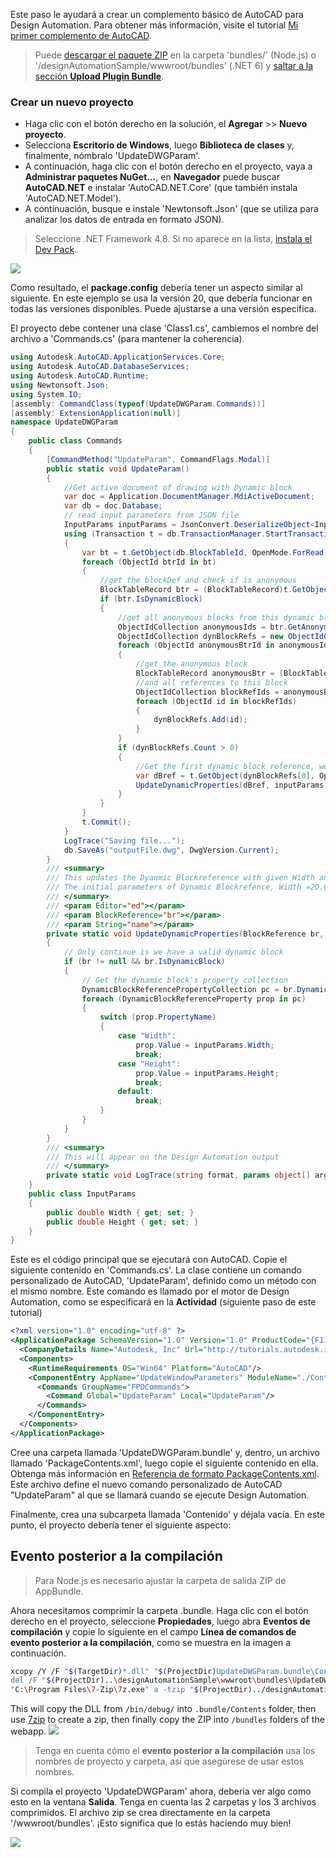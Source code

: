 Este paso le ayudará a crear un complemento básico de AutoCAD para Design Automation. Para obtener más información, visite el tutorial [Mi primer complemento de AutoCAD](https://knowledge.autodesk.com/support/autocad/learn-explore/caas/simplecontent/content/my-first-autocad-plug-overview.html).

> Puede [descargar el paquete ZIP](https://github.com/autodesk-platform-services/aps-design-automation-dotnet/blob/master/designAutomationSample/wwwroot/bundles/UpdateDWGParam.zip) en la carpeta 'bundles/' (Node.js) o '/designAutomationSample/wwwroot/bundles' (.NET 6) y [saltar a la sección **Upload Plugin Bundle**](#upload-plugin-bundle).

### Crear un nuevo proyecto

- Haga clic con el botón derecho en la solución, el **Agregar** >> **Nuevo proyecto**.
- Selecciona **Escritorio de Windows**, luego **Biblioteca de clases** y, finalmente, nómbralo 'UpdateDWGParam'.
- A continuación, haga clic con el botón derecho en el proyecto, vaya a **Administrar paquetes NuGet...**, en **Navegador** puede buscar **AutoCAD.NET** e instalar 'AutoCAD.NET.Core' (que también instala 'AutoCAD.NET.Model').
- A continuación, busque e instale 'Newtonsoft.Json' (que se utiliza para analizar los datos de entrada en formato JSON).

> Seleccione .NET Framework 4.8. Si no aparece en la lista, [instala el Dev Pack](https://dotnet.microsoft.com/download/dotnet-framework/net48).

![](../_images/_autocad/new_project.gif)

Como resultado, el **package.config** debería tener un aspecto similar al siguiente. En este ejemplo se usa la versión 20, que debería funcionar en todas las versiones disponibles. Puede ajustarse a una versión específica.

El proyecto debe contener una clase 'Class1.cs', cambiemos el nombre del archivo a 'Commands.cs' (para mantener la coherencia).

```cs title=Commands.cs
using Autodesk.AutoCAD.ApplicationServices.Core;
using Autodesk.AutoCAD.DatabaseServices;
using Autodesk.AutoCAD.Runtime;
using Newtonsoft.Json;
using System.IO;
[assembly: CommandClass(typeof(UpdateDWGParam.Commands))]
[assembly: ExtensionApplication(null)]
namespace UpdateDWGParam
{
    public class Commands
    {
        [CommandMethod("UpdateParam", CommandFlags.Modal)]
        public static void UpdateParam()
        {
            //Get active document of drawing with Dynamic block
            var doc = Application.DocumentManager.MdiActiveDocument;
            var db = doc.Database;
            // read input parameters from JSON file
            InputParams inputParams = JsonConvert.DeserializeObject<InputParams>(File.ReadAllText("params.json"));
            using (Transaction t = db.TransactionManager.StartTransaction())
            {
                var bt = t.GetObject(db.BlockTableId, OpenMode.ForRead) as BlockTable;
                foreach (ObjectId btrId in bt)
                {
                    //get the blockDef and check if is anonymous
                    BlockTableRecord btr = (BlockTableRecord)t.GetObject(btrId, OpenMode.ForRead);
                    if (btr.IsDynamicBlock)
                    {
                        //get all anonymous blocks from this dynamic block
                        ObjectIdCollection anonymousIds = btr.GetAnonymousBlockIds();
                        ObjectIdCollection dynBlockRefs = new ObjectIdCollection();
                        foreach (ObjectId anonymousBtrId in anonymousIds)
                        {
                            //get the anonymous block
                            BlockTableRecord anonymousBtr = (BlockTableRecord)t.GetObject(anonymousBtrId, OpenMode.ForRead);
                            //and all references to this block
                            ObjectIdCollection blockRefIds = anonymousBtr.GetBlockReferenceIds(true, true);
                            foreach (ObjectId id in blockRefIds)
                            {
                                dynBlockRefs.Add(id);
                            }
                        }
                        if (dynBlockRefs.Count > 0)
                        {
                            //Get the first dynamic block reference, we have only one Dyanmic Block reference in Drawing
                            var dBref = t.GetObject(dynBlockRefs[0], OpenMode.ForWrite) as BlockReference;
                            UpdateDynamicProperties(dBref, inputParams);
                        }
                    }
                }
                t.Commit();
            }
            LogTrace("Saving file...");
            db.SaveAs("outputFile.dwg", DwgVersion.Current);
        }
        /// <summary>
        /// This updates the Dyanmic Blockreference with given Width and Height
        /// The initial parameters of Dynamic Blockrefence, Width =20.00 and Height =40.00
        /// </summary>
        /// <param Editor="ed"></param>
        /// <param BlockReference="br"></param>
        /// <param String="name"></param>
        private static void UpdateDynamicProperties(BlockReference br, InputParams inputParams)
        {
            // Only continue is we have a valid dynamic block
            if (br != null && br.IsDynamicBlock)
            {
                // Get the dynamic block's property collection
                DynamicBlockReferencePropertyCollection pc = br.DynamicBlockReferencePropertyCollection;
                foreach (DynamicBlockReferenceProperty prop in pc)
                {
                    switch (prop.PropertyName)
                    {
                        case "Width":
                            prop.Value = inputParams.Width;
                            break;
                        case "Height":
                            prop.Value = inputParams.Height;
                            break;
                        default:
                            break;
                    }
                }
            }
        }
        /// <summary>
        /// This will appear on the Design Automation output
        /// </summary>
        private static void LogTrace(string format, params object[] args) { Application.DocumentManager.MdiActiveDocument.Editor.WriteMessage(format, args); }
    }
    public class InputParams
    {
        public double Width { get; set; }
        public double Height { get; set; }
    }
}
```

Este es el código principal que se ejecutará con AutoCAD. Copie el siguiente contenido en 'Commands.cs'. La clase contiene un comando personalizado de AutoCAD, 'UpdateParam', definido como un método con el mismo nombre. Este comando es llamado por el motor de Design Automation, como se especificará en la **Actividad** (siguiente paso de este tutorial)

```xml title=PackageContents.xml
<?xml version="1.0" encoding="utf-8" ?>
<ApplicationPackage SchemaVersion="1.0" Version="1.0" ProductCode="{F11EA57A-1E7E-4B6D-8E81-986B071E3E07}" Name="AutoCADDesignAutomation" Description="Sample Plugin for AutoCAD" Author="tutorials.autodesk.io>">
  <CompanyDetails Name="Autodesk, Inc" Url="http://tutorials.autodesk.io" Email="forge.help@autodesk.com"/>
  <Components>
    <RuntimeRequirements OS="Win64" Platform="AutoCAD"/>
    <ComponentEntry AppName="UpdateWindowParameters" ModuleName="./Contents/UpdateDWGParam.dll" AppDescription="AutoCAD .NET App to update parameters of Dynamic blockreference in AutoCAD Drawing" LoadOnCommandInvocation="True" LoadOnAutoCADStartup="True">
      <Commands GroupName="FPDCommands">
        <Command Global="UpdateParam" Local="UpdateParam"/>
      </Commands>
    </ComponentEntry>
  </Components>
</ApplicationPackage>
```

Cree una carpeta llamada 'UpdateDWGParam.bundle' y, dentro, un archivo llamado 'PackageContents.xml', luego copie el siguiente contenido en ella. Obtenga más información en [Referencia de formato PackageContents.xml](https://help.autodesk.com/view/ACD/2023/ENU/?guid=GUID-BC76355D-682B-46ED-B9B7-66C95EEF2BD0). Este archivo define el nuevo comando personalizado de AutoCAD "UpdateParam" al que se llamará cuando se ejecute Design Automation.

Finalmente, crea una subcarpeta llamada 'Contenido' y déjala vacía. En este punto, el proyecto debería tener el siguiente aspecto:

## Evento posterior a la compilación

> Para Node.js es necesario ajustar la carpeta de salida ZIP de AppBundle.

Ahora necesitamos comprimir la carpeta .bundle. Haga clic con el botón derecho en el proyecto, seleccione **Propiedades**, luego abra **Eventos de compilación** y copie lo siguiente en el campo **Línea de comandos de evento posterior a la compilación**, como se muestra en la imagen a continuación.

```bash
xcopy /Y /F "$(TargetDir)*.dll" "$(ProjectDir)UpdateDWGParam.bundle\Contents\"
del /F "$(ProjectDir)..\designAutomationSample\wwwroot\bundles\UpdateDWGParam.zip"
"C:\Program Files\7-Zip\7z.exe" a -tzip "$(ProjectDir)../designAutomationSample/wwwroot/bundles/UpdateDWGParam.zip" "$(ProjectDir)UpdateDWGParam.bundle\" -xr0!*.pdb
```

This will copy the DLL from `/bin/debug/` into `.bundle/Contents` folder, then use [7zip](https://www.7-zip.org/) to create a zip, then finally copy the ZIP into `/bundles` folders of the webapp.
![](../_images/_autocad/post_build.png)

> Tenga en cuenta cómo el **evento posterior a la compilación** usa los nombres de proyecto y carpeta, así que asegúrese de usar estos nombres.

Si compila el proyecto 'UpdateDWGParam' ahora, debería ver algo como esto en la ventana **Salida**. Tenga en cuenta las 2 carpetas y los 3 archivos comprimidos. El archivo zip se crea directamente en la carpeta '/wwwroot/bundles'. ¡Esto significa que lo estás haciendo muy bien!

![](../_images/_autocad/build_output.png)
